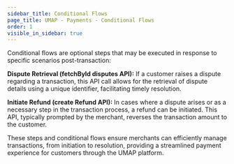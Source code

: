 ```yaml
---
sidebar_title: Conditional Flows
page_title: UMAP - Payments - Conditional Flows
order: 1
visible_in_sidebar: true
---
```


Conditional flows are optional steps that may be executed in response to specific scenarios post-transaction:

**Dispute Retrieval (fetchById disputes API):** If a customer raises a dispute regarding a transaction, this API call allows for the retrieval of dispute details using a unique identifier, facilitating timely resolution.

**Initiate Refund (create Refund API):** In cases where a dispute arises or as a necessary step in the transaction process, a refund can be initiated. This API, typically prompted by the merchant, reverses the transaction amount to the customer.

These steps and conditional flows ensure merchants can efficiently manage transactions, from initiation to resolution, providing a streamlined payment experience for customers through the UMAP platform.
